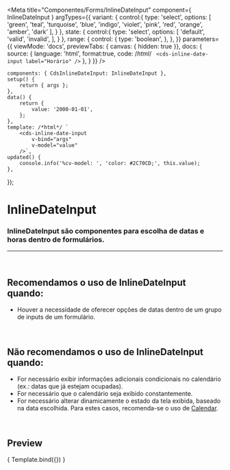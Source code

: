 
<Meta
	title="Componentes/Forms/InlineDateInput"
	component={ InlineDateInput }
	argTypes={{
		variant: {
			control:{
				type: 'select',
				options: [
					'green',
					'teal',
					'turquoise',
					'blue',
					'indigo',
					'violet',
					'pink',
					'red',
					'orange',
					'amber',
					'dark'
				],
			}
		},
		state: {
			control:{
				type: 'select',
				options: [
					'default',
					'valid',
					'invalid',
				],
			}
		},
		range: {
			control: {
				type: 'boolean',
			},
		},
	}}
	parameters={{
		viewMode: 'docs',
		previewTabs: { canvas: { hidden: true }},
		docs: {
			source: {
				language: 'html',
				format:true,
				code: /*html*/ `
<cds-inline-date-input
	label="Horário"
/>`
			},
		}
	}}
/>

	components: { CdsInlineDateInput: InlineDateInput },
	setup() {
		return { args };
	},
	data() {
		return {
			value: '2000-01-01',
		};
	},
	template: /*html*/ `
		<cds-inline-date-input
			v-bind="args"
			v-model="value"
		/>`,
	updated() {
		console.info('%cv-model: ', 'color: #2C70CD;', this.value);
	},
});

# InlineDateInput

### InlineDateInput são componentes para escolha de datas e horas dentro de formulários.
---
<br />

## Recomendamos o uso de InlineDateInput quando:
- Houver a necessidade de oferecer opções de datas dentro de um grupo de inputs de um formulário.

<br />

## Não recomendamos o uso de InlineDateInput quando:
- For necessário exibir informações adicionais condicionais no calendário (ex.: datas que já estejam ocupadas).
- For necessário que o calendário seja exibido constantemente.
- For necessário alterar dinamicamente o estado da tela exibida, baseado na data escolhida. Para estes casos,
recomenda-se o uso de <a href="https://sysvale.github.io/cuida/?path=/docs/componentes-forms-calendar--calendar">Calendar</a>.

<br />

## Preview

<Canvas>
	<Story
		name="InlineDateInput"
		args={{
			variant: "blue",
			range: true,
			label: 'Período',
		}}
	>
		{ Template.bind({}) }
	</Story>
</Canvas>

<ArgsTable story="InlineDateInput" />

